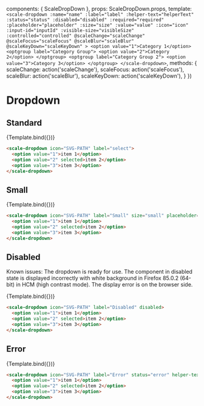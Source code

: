 
<Meta
  title='Components/Dropdown'
  component={ScaleDropDown}
  argTypes={{}}
/>

  components: { ScaleDropDown },
  props: ScaleDropDown.props,
  template: `
    <scale-dropdown
      :name="name"
      :label="label"
      :helper-text="helperText"
      :status="status"
      :disabled="disabled"
      :required="required"
      :placeholder="placeholder"
      :size="size"
      :value="value"
      :icon="icon"
      :input-id="inputId"
      :visible-size="visibleSize"
      :controlled="controlled"
      @scaleChange="scaleChange"
      @scaleFocus="scaleFocus"
      @scaleBlur="scaleBlur"
      @scaleKeyDown="scaleKeyDown"
    >
      <option value="1">Category 1</option>
      <optgroup label="Category Group">
        <option value="2">Category 2</option>
      </optgroup>
      <optgroup label="Category Group 2">
        <option value="3">Category 3</option>
      </optgroup>
    </scale-dropdown>
  `,
  methods: {
    scaleChange: action('scaleChange'),
    scaleFocus: action('scaleFocus'),
    scaleBlur: action('scaleBlur'),
    scaleKeyDown: action('scaleKeyDown'),
  }
})

# Dropdown

## Standard

<Canvas withSource="none">
  <Story
    name='Standard'
    args={{
      label: 'Select',
    }}
  >
    {Template.bind({})}
  </Story>
</Canvas>

<ArgsTable story='Standard' />

```html
<scale-dropdown icon="SVG-PATH" label="select">
  <option value="1">item 1</option>
  <option value="2" selected>item 2</option>
  <option value="3">item 3</option>
</scale-dropdown>
```


## Small

<Canvas withSource="none">
  <Story
    name='Small'
    args={{
      label: 'Small',
      size: 'small',
    }}
  >
    {Template.bind({})}
  </Story>
</Canvas>


```html
<scale-dropdown icon="SVG-PATH" label="Small" size="small" placeholder="Small">
  <option value="1">item 1</option>
  <option value="2" selected>item 2</option>
  <option value="3">item 3</option>
</scale-dropdown>
```


## Disabled

Known issues: The dropdown is ready for use. The component in disabled state is displayed incorrectly with white background in Firefox 85.0.2 (64-bit) in HCM (high contrast mode).
The display error is on the browser side.

<Canvas withSource="none">
  <Story
    name='Disabled'
    args={{
      label: 'Disabled',
      disabled: true,
    }}
  >
    {Template.bind({})}
  </Story>
</Canvas>


```html
<scale-dropdown icon="SVG-PATH" label="Disabled" disabled>
  <option value="1">item 1</option>
  <option value="2" selected>item 2</option>
  <option value="3">item 3</option>
</scale-dropdown>
```


## Error

<Canvas withSource="none">
  <Story
    name='Error'
    args={{
      label: 'Error',
      status: 'error',
      helperText: 'Something went wrong...',
    }}
  >
    {Template.bind({})}
  </Story>
</Canvas>


```html
<scale-dropdown icon="SVG-PATH" label="Error" status="error" helper-text="Something went wrong...">
  <option value="1">item 1</option>
  <option value="2" selected>item 2</option>
  <option value="3">item 3</option>
</scale-dropdown>
```
